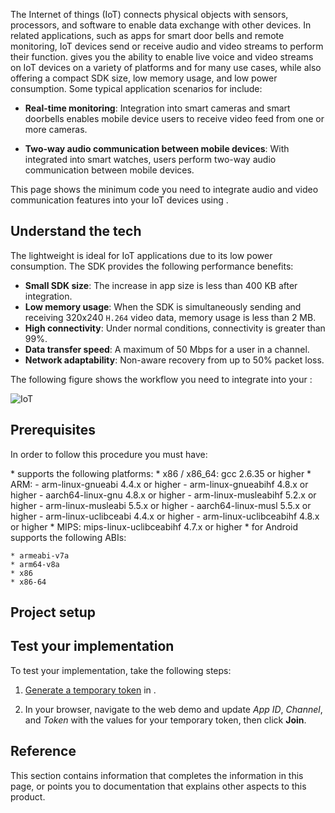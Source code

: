 
The Internet of things (IoT) connects physical objects with sensors, processors, and software to enable data exchange with other devices. In related applications, such as apps for smart door bells and remote monitoring, IoT devices send or receive audio and video streams to perform their function. <Vg k="COMPANY"/> <Vpd k="SDK" /> gives you the ability to enable live voice and video streams on IoT devices on a variety of platforms and for many use cases, while also offering a compact SDK size, low memory usage, and low power consumption. Some typical application scenarios for <Vpd k="SDK" /> include:

* **Real-time monitoring**:  Integration into smart cameras and smart doorbells enables mobile device users to receive video feed from one or more cameras.

* **Two-way audio communication between mobile devices**: With <Vpd k="SDK" /> integrated into smart watches, users perform two-way audio communication between mobile devices.

This page shows the minimum code you need to integrate audio and video communication features into your IoT devices using <Vpd k="SDK" />.

## Understand the tech

The lightweight <Vpd k="SDK" /> is ideal for IoT applications due to its low power consumption. The SDK provides the following performance benefits:

* **Small SDK size**: The increase in app size is less than 400 KB after integration.
* **Low memory usage**: When the SDK is simultaneously sending and receiving 320x240 `H.264` video data, memory usage is less than 2 MB.
* **High connectivity**: Under normal conditions, connectivity is greater than 99%.
* **Data transfer speed**: A maximum of 50 Mbps for a user in a channel.
* **Network adaptability**:	Non-aware recovery from up to 50% packet loss.

The following figure shows the workflow you need to integrate <Vpd k="SDK" /> into your <Vpl k="CLIENT" />:

![IoT](/images/iot/iot-get-started.svg)

## Prerequisites

In order to follow this procedure you must have:

<Prerequites />

<PlatformWrapper platform="linux-c">
* <Vpd k="SDK"/> supports the following platforms:
    * x86 / x86_64: gcc 2.6.35 or higher
    * ARM:
        - arm-linux-gnueabi 4.4.x or higher
        - arm-linux-gnueabihf 4.8.x or higher
        - aarch64-linux-gnu 4.8.x or higher
        - arm-linux-musleabihf 5.2.x or higher
        - arm-linux-musleabi 5.5.x or higher
        - aarch64-linux-musl 5.5.x or higher
        - arm-linux-uclibceabi 4.4.x or higher
        - arm-linux-uclibceabihf 4.8.x or higher
    * MIPS: mips-linux-uclibceabihf 4.7.x or higher

</PlatformWrapper>

<PlatformWrapper platform="android">
* <Vpd k="SDK"/> for Android supports the following ABIs:

    * armeabi-v7a
    * arm64-v8a
    * x86
    * x86-64
</PlatformWrapper>

## Project setup

<ProjectSetup />

<ProjectImplement />

## Test your implementation

To test your implementation, take the following steps:

1. [Generate a temporary token](../reference/manage-agora-account#generate-a-temporary-token) in <Vg k="CONSOLE" />.

2. In your browser, navigate to the <Link target="_blank" to="{{Global.DEMO_BASIC_VIDEO_CALL_URL}}"><Vg k="COMPANY" /> web demo</Link> and update _App ID_, _Channel_, and _Token_ with the values for your temporary token, then click **Join**.

<ProjectTest />

## Reference

This section contains information that completes the information in this page, or points you to documentation that explains other aspects to this product.

<Reference />
